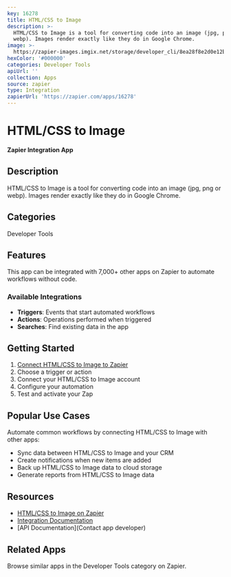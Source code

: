 ```yaml
---
key: 16278
title: HTML/CSS to Image
description: >-
  HTML/CSS to Image is a tool for converting code into an image (jpg, png or
  webp). Images render exactly like they do in Google Chrome.
image: >-
  https://zapier-images.imgix.net/storage/developer_cli/8ea28f8e2d0e12b63c98a16fe3e09054.png?auto=format%2Ccompress&ixlib=python-3.0.0&q=50
hexColor: '#000000'
categories: Developer Tools
apiUrl: ''
collection: Apps
source: zapier
type: Integration
zapierUrl: 'https://zapier.com/apps/16278'
---
```

# HTML/CSS to Image

**Zapier Integration App**

## Description

HTML/CSS to Image is a tool for converting code into an image (jpg, png or webp). Images render exactly like they do in Google Chrome.

## Categories

Developer Tools

## Features

This app can be integrated with 7,000+ other apps on Zapier to automate workflows without code.

### Available Integrations

- **Triggers**: Events that start automated workflows
- **Actions**: Operations performed when triggered
- **Searches**: Find existing data in the app

## Getting Started

1. [Connect HTML/CSS to Image to Zapier](https://zapier.com/apps/16278)
2. Choose a trigger or action
3. Connect your HTML/CSS to Image account
4. Configure your automation
5. Test and activate your Zap

## Popular Use Cases

Automate common workflows by connecting HTML/CSS to Image with other apps:

- Sync data between HTML/CSS to Image and your CRM
- Create notifications when new items are added
- Back up HTML/CSS to Image data to cloud storage
- Generate reports from HTML/CSS to Image data

## Resources

- [HTML/CSS to Image on Zapier](https://zapier.com/apps/16278)
- [Integration Documentation](https://zapier.com/apps/16278/integrations)
- [API Documentation](Contact app developer)

## Related Apps

Browse similar apps in the Developer Tools category on Zapier.
